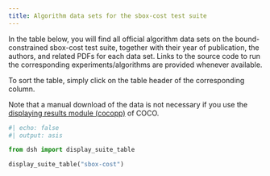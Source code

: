 ```yaml
---
title: Algorithm data sets for the sbox-cost test suite
---
```


In the table below, you will find all official algorithm data sets on the bound-constrained sbox-cost test suite, 
together with their year of publication, the authors, and related PDFs for each data set. Links to the 
source code to run the corresponding experiments/algorithms are provided whenever available.

To sort the table, simply click on the table header of the corresponding column.

Note that a manual download of the data is not necessary if you use the
[displaying results module (cocopp)](../getting-started/index.qmd#displaying-coco-results-postprocess-getting-started) 
of COCO.



```python
#| echo: false
#| output: asis

from dsh import display_suite_table

display_suite_table("sbox-cost")
```

<script type="text/javascript" src="/assets/js/sort-table.js"></script>
<link rel="stylesheet" href="/assets/css/data-table.css"/>
